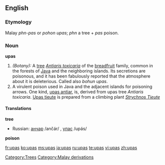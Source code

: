 ==English==
{{wikipedia}}
===Etymology===
Malay ''phn-pas'' or ''pohon upas''; ''phn'' a tree + ''pas'' poison.

===Noun===
'''upas'''

#''(Botany):'' A [[tree]] ''[[Antiaris toxicaria]]'' of the [[breadfruit]] family, common in the forests of [[Java]] and the neighboring islands. Its secretions are poisonous, and it has been fabulously reported that the atmosphere about it is deleterious. Called also ''bohun upas''.
#A virulent poison used in Java and the adjacent islands for poisoning arrows. One kind, [[upas antiar]], is, derived from upas tree ''Antiaris toxicaria''. [[Upas tieute]] is prepared from a climbing plant ''[[Strychnos Tieute]]''

====Translations====
'''tree'''
*Russian: [[анчар]] /ančár/ {{m}}, [[упас]] /upás/ {{m}}
'''poison'''
[[Category:Trees]]

[[Category:Malay derivations]]

[[fr:upas]]
[[ko:upas]]
[[ms:upas]]
[[ja:upas]]
[[ru:upas]]
[[te:upas]]
[[vi:upas]]
[[zh:upas]]